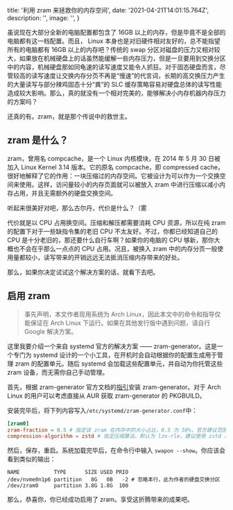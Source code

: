 
  title: '利用 zram 来拯救你的内存空间',
  date: '2021-04-21T14:01:15.764Z',
  description: '',
  image: '',
}

虽说现在大部分全新的电脑配置都包含了 16GB 以上的内存，但是毕竟不是全部的电脑都有这一档配置。而且， Linux 本身也是对旧硬件相对友好的，总不能指望所有的电脑都有 16GB 以上的内存吧？传统的 swap 分区对磁盘的压力又相对较大，如果放在机械硬盘上的话虽然能缓解一些内存压力，但是一旦要用到交换分区中的内容，机械硬盘那如同龟速的读写速度又能令人抓狂。对于固态硬盘而言，尽管较高的读写速度让交换内存分页不再是“慢速”的代言词，长期的高交换压力产生的大量读写与部分辣鸡固态十分“粪”的 SLC 缓存策略容易对硬盘总体的读写性能造成较大影响。那么，真的就没有一个相对完美的，能够解决小内存机器内存压力的方案吗？

还真的有。zram，就是那个传说中的救世主。

## zram 是什么？

zram，曾用名 compcache，是一个 Linux 内核模块，在 2014 年 5 月 30 日被加入 Linux Kernel 3.14 版本。它的原名 compcache，即 compressed cache，很好地解释了它的作用：一块压缩过的内存空间。它被设计为可以作为一个交换空间来使用。这样，访问量较小的内存页面就可以被放入 zram 中进行压缩以减小内存占用，并且无需额外的硬盘交换空间。

听起来很美好对吧，那么古尔丹，代价是什么？（雾

代价就是以 CPU 占用换空间。压缩和解压都需要消耗 CPU 资源，所以在纯 zram 的配置下对于一些缺指令集的老旧 CPU 不太友好。不过，你都已经知道自己的 CPU 是十分老旧的，那还要什么自行车啊？如果你的电脑的 CPU 够新，那你大概也不会在乎那么一点点的 CPU 占用。况且，被换入 zram 中的内存分页一般使用量都较小，读写带来的开销远远无法抵消压缩内存带来的好处。

那么，如果你决定试试这个解决方案的话，就看下去吧。

## 启用 zram

> 事先声明，本文作者现用系统为 Arch Linux，因此本文中的命令和指导仅能保证在 Arch Linux 下运行。如果在其他发行版中遇到问题，请自行 Google 解决方案。

这里我要介绍一个来自 systemd 官方的解决方案 —— zram-generator。这是一个专门为 systemd 设计的一个小工具，在开机时会自动根据你的配置生成用于管理 zram 的配置单元。随后 systemd 会加载这些配置单元，并自动为你托管这些 zram 设备，而无需你自己手动管理。

首先，根据 zram-generator 官方文档的[指引](https://github.com/systemd/zram-generator#installation)安装 zram-generator。对于 Arch Linux 的用户可以考虑直接从 AUR 获取 zram-generator 的 PKGBUILD。

安装完毕后，将下列内容写入`/etc/systemd/zram-generator.conf`中：

```toml
[zram0]
zram-fraction = 0.5 # 指定该 zram 在内存中的大小占比，0.5 为 50%，官方建议范围：0.1~0.5
compression-algorithm = zstd # 指定压缩算法，默认为 lzo-rle，建议使用 zstd 以获取相对最好的压缩比和读写开销
```

然后，保存，重启。系统加载完毕后，在命令行中输入 `swapon --show`。你应该会看到类似的输出：

```
NAME           TYPE      SIZE USED PRIO
/dev/nvme0n1p6 partition   8G   0B   -2 # 忽略本行，此为作者的硬盘交换分区
/dev/zram0     partition 3.8G 1.8G  100
```

那么，恭喜你，你已经成功启用了 zram。享受这折腾带来的成果吧。

